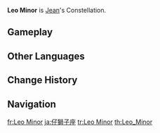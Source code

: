 {{Constellation Overview Infobox
|title     = Leo Minor
|character = Jean
|meaning   = Lesser Lion
}}
'''Leo Minor''' is [[Jean]]'s Constellation.

==Gameplay==
{{Constellation Table|Jean}}

==Other Languages==
{{Other Languages
|en      = Leo Minor
|en_lang = la
|en_tl   = Lesser Lion
|zhs     = 幼狮座
|zhs_rm  = Yòushī-zuò
|zht     = 幼獅座
|zht_rm  = Yòushī-zuò
|zh_tl   = Lion Cub Constellation
|ja      = 仔獅子座
|ja_rm   = Kojishi-za
|ja_tl   = Lion Cub Constellation
|ko      = 새끼{{tt|사자|獅子}}자리
|ko_rm   = Saekki-Saja-jari
|ko_tl   = Lion Cub Constellation
|es      = Leo Menor
|fr      = Leo Minor
|ru      = Благородная Львица
|ru_tl   = Noble Lioness
|th      = Leo Minor
|vi      = {{tt|Ấu Sư|幼狮}}
|vi_tl   = Lion Cub{{Sino|vi|part=1}}
|de      = Leo Minor
|id      = Leo Minor
|pt      = Leo Menor
|pt_tl   = 
|tr      = Küçük Aslan
|tr_tl   = 
|it      = Leo Minor
}}

==Change History==
{{Change History|1.0}}

==Navigation==
{{Constellation Navbox}}

[[fr:Leo Minor]]
[[ja:仔獅子座]]
[[tr:Leo Minor]]
[[th:Leo_Minor]]